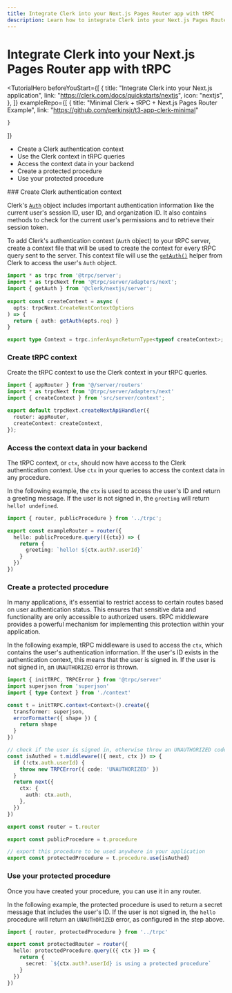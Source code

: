 ```yaml
---
title: Integrate Clerk into your Next.js Pages Router app with tRPC
description: Learn how to integrate Clerk into your Next.js Pages Router application using tRPC.
---
```


# Integrate Clerk into your Next.js Pages Router app with tRPC

<TutorialHero
  beforeYouStart={[
    {
      title: "Integrate Clerk into your Next.js application",
      link: "https://clerk.com/docs/quickstarts/nextjs",
      icon: "nextjs",
    },
  ]}
  exampleRepo={[
    {
      title: "Minimal Clerk + tRPC + Next.js Pages Router Example",
      link: "https://github.com/perkinsjr/t3-app-clerk-minimal"

    }
  ]}
>
  - Create a Clerk authentication context
  - Use the Clerk context in tRPC queries
  - Access the context data in your backend
  - Create a protected procedure
  - Use your protected procedure
</TutorialHero>

<Steps>
  ### Create Clerk authentication context

  Clerk's [`Auth`](/docs/references/nextjs/auth-object) object includes important authentication information like the current user's session ID, user ID, and organization ID. It also contains methods to check for the current user's permissions and to retrieve their session token.

  To add Clerk's authentication context (`Auth` object) to your tRPC server, create a context file that will be used to create the context for every tRPC query sent to the server. This context file will use the [`getAuth()`](/docs/references/nextjs/get-auth) helper from Clerk to access the user's `Auth` object.

  ```ts filename="src/server/context.ts"
  import * as trpc from '@trpc/server';
  import * as trpcNext from '@trpc/server/adapters/next';
  import { getAuth } from '@clerk/nextjs/server';
   
  export const createContext = async (
    opts: trpcNext.CreateNextContextOptions
  ) => {
    return { auth: getAuth(opts.req) }
  }

  export type Context = trpc.inferAsyncReturnType<typeof createContext>;
  ```

  ### Create tRPC context

  Create the tRPC context to use the Clerk context in your tRPC queries.

  ```ts filename="src/pages/api/trpc/[trpc].ts"
  import { appRouter } from '@/server/routers'
  import * as trpcNext from '@trpc/server/adapters/next'
  import { createContext } from 'src/server/context';

  export default trpcNext.createNextApiHandler({
    router: appRouter,
    createContext: createContext,
  });
  ```

  ### Access the context data in your backend

  The tRPC context, or `ctx`, should now have access to the Clerk authentication context. Use `ctx` in your queries to access the context data in any procedure.

  In the following example, the `ctx` is used to access the user's ID and return a greeting message. If the user is not signed in, the `greeting` will return `hello! undefined`.

  ```ts filename="src/server/routers/index.ts"
  import { router, publicProcedure } from '../trpc';

  export const exampleRouter = router({
    hello: publicProcedure.query(({ctx}) => {
      return {
        greeting: `hello! ${ctx.auth?.userId}`
      }
    })
  })
  ```

  ### Create a protected procedure

  In many applications, it's essential to restrict access to certain routes based on user authentication status. This ensures that sensitive data and functionality are only accessible to authorized users. tRPC middleware provides a powerful mechanism for implementing this protection within your application.

  In the following example, tRPC middleware is used to access the `ctx`, which contains the user's authentication information. If the user's ID exists in the authentication context, this means that the user is signed in. If the user is not signed in, an `UNAUTHORIZED` error is thrown.

  ```ts filename="src/server/trpc.ts"
  import { initTRPC, TRPCError } from '@trpc/server'
  import superjson from 'superjson'
  import { type Context } from './context'

  const t = initTRPC.context<Context>().create({
    transformer: superjson,
    errorFormatter({ shape }) {
      return shape
    }
  })

  // check if the user is signed in, otherwise throw an UNAUTHORIZED code
  const isAuthed = t.middleware(({ next, ctx }) => {
    if (!ctx.auth.userId) {
      throw new TRPCError({ code: 'UNAUTHORIZED' })
    }
    return next({
      ctx: {
        auth: ctx.auth,
      },
    })
  })

  export const router = t.router

  export const publicProcedure = t.procedure

  // export this procedure to be used anywhere in your application
  export const protectedProcedure = t.procedure.use(isAuthed)
  ```

  ### Use your protected procedure

  Once you have created your procedure, you can use it in any router.

  In the following example, the protected procedure is used to return a secret message that includes the user's ID. If the user is not signed in, the `hello` procedure will return an `UNAUTHORIZED` error, as configured in the step above.

  ```ts filename="src/server/routers/index.ts"
  import { router, protectedProcedure } from '../trpc'

  export const protectedRouter = router({
    hello: protectedProcedure.query(({ ctx }) => {
      return {
        secret: `${ctx.auth?.userId} is using a protected procedure`
      }
    })
  })
  ```
</Steps>
